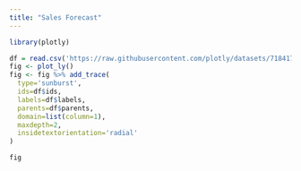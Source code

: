 ```yaml
---
title: "Sales Forecast"
---
```


```r
library(plotly)
```

```r
df = read.csv('https://raw.githubusercontent.com/plotly/datasets/718417069ead87650b90472464c7565dc8c2cb1c/coffee-flavors.csv')
fig <- plot_ly()
fig <- fig %>% add_trace(
  type='sunburst',
  ids=df$ids,
  labels=df$labels,
  parents=df$parents,
  domain=list(column=1),
  maxdepth=2,
  insidetextorientation='radial'
)
```

```r
fig
```



